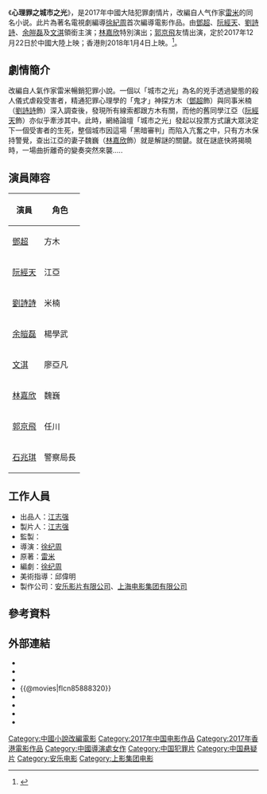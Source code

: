 {{Infobox Film
| name          = 心理罪之城市之光
| original_name = 
| image         = 
| image_size    = 
| caption       = 
<!-- | sec-title     = --> 
| director      = [[徐紀周|徐紀周]]
| producer      = [[江志强|江志强]]
| producer_2    = 
| writer        = 
| screenplay    = 
| story         = 
| based_on      = 
| narrator      = 
| production_supervisor = 
| starring      =[[鄧超|鄧超]]<br>[[阮經天|阮經天]]<br>[[劉詩詩|劉詩詩]]<br>[[余皚磊|余皚磊]]<br>[[文淇|文淇]]<br>[[林嘉欣|林嘉欣]]<br>[[郭京飛|郭京飛]]
| music         = 
| endtheme      = 
| cinematography = 
| editing       = 
| studio        = 霍尔果斯青春光线影业有限公司<br>[[安乐影片有限公司|安乐影片有限公司]]<br>[[上海电影集团有限公司|上海电影集团有限公司]]
| runtime       = 124 分钟
| country       = {{中国大陆}}<br>{{香港}}
| language      = [[汉语普通話|汉语普通話]]
| released      = {{film date|2017|12|22|中國大陸|2018|1|4|香港|2018|1|12|臺灣}}
| distributor   = 天津猫眼文化传媒有限公司
| issue_date    = 
| sarft_id      = 
| budget        = 
| gross         = 2.24亿人民币
| preceded_by   = [[心理罪_(電影)|心理罪]](2017)
| followed_by   = 
| cn_name       = 
| hk_name       = 
| mo_name       = 
| tw_name       = 
| sg_name       = 
| website       = 
}}

《'''心理罪之城市之光'''》，是2017年中國大陆犯罪劇情片，改編自人气作家[[雷米_(作家)|雷米]]的同名小说。此片為著名電視劇編導[[徐紀周|徐紀周]]首次編導電影作品。由[[鄧超|鄧超]]、[[阮經天|阮經天]]、[[劉詩詩|劉詩詩]]、[[余皚磊|余皚磊]]及[[文淇|文淇]]領銜主演；[[林嘉欣|林嘉欣]]特別演出；[[郭京飛|郭京飛]]友情出演，定於2017年12月22日於中國大陸上映；香港則2018年1月4日上映。<ref>{{citeweb|url=http://ent.ifeng.com/a/20160722/42655333_0.shtml|language=|title=《緝凶者》無錫開機 鄧超進組或將飾演白髮神探|publisher=ent.ifeng.com|date=2016-07-22|accessdate=2016-07-22|archive-date=2017-12-01|archive-url=https://web.archive.org/web/20171201040351/http://ent.ifeng.com/a/20160722/42655333_0.shtml|dead-url=no}}</ref>。

== 劇情簡介 ==
改編自人氣作家雷米暢銷犯罪小說。一個以「城市之光」為名的兇手透過變態的殺人儀式虐殺受害者，精通犯罪心理學的「鬼才」神探方木（[[鄧超|鄧超]]飾）與同事米楠（[[劉詩詩|劉詩詩]]飾）深入調查後，發現所有線索都跟方木有關，而他的舊同學江亞（[[阮經天|阮經天]]飾）亦似乎牽涉其中。此時，網絡論壇「城市之光」發起以投票方式讓大眾決定下一個受害者的生死，整個城市因這場「黑暗審判」而陷入亢奮之中，只有方木保持警覺，查出江亞的妻子魏巍（[[林嘉欣|林嘉欣]]飾）就是解謎的關鍵。就在謎底快將揭曉時，一場曲折離奇的變奏突然來襲..... 

== 演員陣容 ==
{| class="wikitable" style="text-align:center;"
!演員||角色
|-
| [[鄧超|鄧超]]|| 方木 
|-
|[[阮經天|阮經天]]||江亞
|-
|[[劉詩詩|劉詩詩]]||米楠
|-
|[[余皚磊|余皚磊]]||楊學武
|-
|[[文淇|文淇]]||廖亞凡
|-
|[[林嘉欣|林嘉欣]]||魏巍
|-
|[[郭京飛|郭京飛]]||任川
|-
|[[石兆琪|石兆琪]]||警察局長
|}

== 工作人員 ==
*出品人：[[江志强|江志强]]
*製片人：[[江志强|江志强]]
*監製：
*導演：[[徐纪周|徐纪周]]
*原著：[[雷米_(作家)|雷米]]
*編劇：[[徐纪周|徐纪周]]
*美術指導：邱偉明
*製作公司：[[安乐影片有限公司|安乐影片有限公司]]、[[上海电影集团有限公司|上海电影集团有限公司]]

== 參考資料 ==
{{reflist}}

== 外部連結 ==
* {{IMDb title|7286908}}
* {{rotten-tomatoes|the_liquidator_2017}}
* {{amg movie|690522}}
* {{@movies|flcn85888320}}
* {{Yahoomovie id|7629}}
* {{Yahoo-movie-hk title|QwoyXlQ}}
* {{douban}}
* {{mtime|235736}}

[[Category:中國小說改編電影|Category:中國小說改編電影]]
[[Category:2017年中国电影作品|Category:2017年中国电影作品]]
[[Category:2017年香港電影作品|Category:2017年香港電影作品]]
[[Category:中國導演處女作|Category:中國導演處女作]]
[[Category:中国犯罪片|Category:中国犯罪片]]
[[Category:中国悬疑片|Category:中国悬疑片]]
[[Category:安乐电影|Category:安乐电影]]
[[Category:上影集团电影|Category:上影集团电影]]